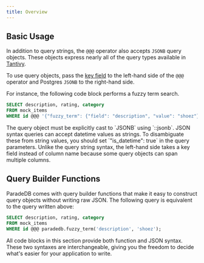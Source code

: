 ```yaml
---
title: Overview
---
```


## Basic Usage

In addition to query strings, the `@@@` operator also accepts `JSONB` query objects. These objects express nearly all of the query types available in [Tantivy](/documentation/concepts/tantivy).

To use query objects, pass the [key field](/documentation/indexing/create_index#choosing-a-key-field) to the left-hand side of the `@@@` operator and Postgres `JSONB` to the right-hand side.

For instance, the following code block performs a fuzzy term search.

```sql
SELECT description, rating, category
FROM mock_items
WHERE id @@@ '{"fuzzy_term": {"field": "description", "value": "shoez"}}'::jsonb;
```

<Note>
  The query object must be explicitly cast to `JSONB` using `::jsonb`.
</Note>

<Note>
  JSON syntax queries can accept datetime values as strings. To disambiguate these from
  string values, you should set `"is_datetime": true` in the query parameters.
</Note>

<Note>
  Unlike the query string syntax, the left-hand side takes a key field instead
  of column name because some query objects can span multiple columns.
</Note>

## Query Builder Functions

ParadeDB comes with query builder functions that make it easy to construct query objects without writing raw JSON. The following query is equivalent to the query written above:

```sql
SELECT description, rating, category
FROM mock_items
WHERE id @@@ paradedb.fuzzy_term('description', 'shoez');
```

All code blocks in this section provide both function and JSON syntax. These two syntaxes are interchangeable, giving you the freedom to decide what's easier for your application to write.
